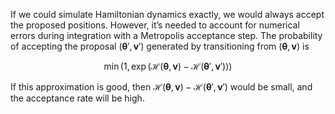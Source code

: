 If we could simulate Hamiltonian dynamics exactly, we would always accept the proposed
positions. However, it's needed to account for numerical errors during integration with
a Metropolis acceptance step. The probability of accepting the proposal $(\boldsymbol{\theta}', \boldsymbol{v}')$
generated by transitioning from $(\boldsymbol{\theta}, \boldsymbol{v})$ is

$$
\min(1, \exp\left(\mathcal{H}(\boldsymbol{\theta}, \boldsymbol{v}) - \mathcal{H}(\boldsymbol{\theta}', \boldsymbol{v}') \right))
$$

If this approximation is good, then 
$\mathcal{H}(\boldsymbol{\theta}, \boldsymbol{v}) - \mathcal{H}(\boldsymbol{\theta}', \boldsymbol{v}')$ 
would be small, and the acceptance rate will be high.